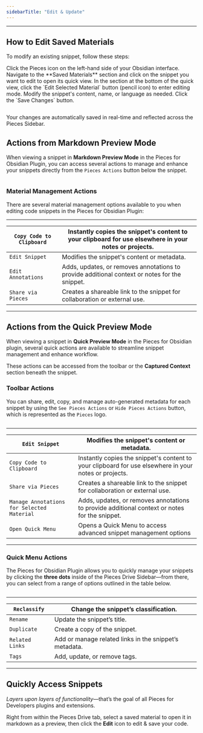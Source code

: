 ```yaml
---
sidebarTitle: "Edit & Update"
---
```


---

## How to Edit Saved Materials

To modify an existing snippet, follow these steps:

<Steps>
  <Step title="Open the Pieces Sidebar">
    Click the Pieces icon on the left-hand side of your Obsidian interface.
  </Step>
  <Step title="Locate and Open the Snippet">
    Navigate to the **Saved Materials** section and click on the snippet you want to edit to open its quick view.
  </Step>
  <Step title="Navigate to the Edit Button">
    In the section at the bottom of the quick view, click the `Edit Selected Material` button (pencil icon) to enter editing mode.
  </Step>
  <Step title="Make Your Changes">
    Modify the snippet's content, name, or language as needed.
  </Step>
  <Step title="Save Your Edits">
    Click the `Save Changes` button.
  </Step>
</Steps>

<img
  className="mx-auto"
/>

Your changes are automatically saved in real-time and reflected across the Pieces Sidebar.

## Actions from Markdown Preview Mode

When viewing a snippet in **Markdown Preview Mode** in the Pieces for Obsidian Plugin, you can access several actions to manage and enhance your snippets directly from the `Pieces Actions` button below the snippet.

<img
  className="mx-auto"
/>

### Material Management Actions

There are several material management options available to you when editing code snippets in the Pieces for Obsidian Plugin:

---

| `Copy Code to Clipboard` | Instantly copies the snippet's content to your clipboard for use elsewhere in your notes or projects. |
| ------------------------ | ----------------------------------------------------------------------------------------------------- |
| `Edit Snippet`           | Modifies the snippet's content or metadata.                                                           |
| `Edit Annotations`       | Adds, updates, or removes annotations to provide additional context or notes for the snippet.         |
| `Share via Pieces`       | Creates a shareable link to the snippet for collaboration or external use.                            |

---

## Actions from the Quick Preview Mode

When viewing a snippet in **Quick Preview Mode** in the Pieces for Obsidian plugin, several quick actions are available to streamline snippet management and enhance workflow.

These actions can be accessed from the toolbar or the **Captured Context** section beneath the snippet.

### Toolbar Actions

You can share, edit, copy, and manage auto-generated metadata for each snippet by using the `See Pieces Actions` or `Hide Pieces Actions` button, which is represented as the `Pieces` logo.

<img
  className="mx-auto"
/>

---

| `Edit Snippet`                             | Modifies the snippet's content or metadata.                                                           |
| ------------------------------------------ | ----------------------------------------------------------------------------------------------------- |
| `Copy Code to Clipboard`                   | Instantly copies the snippet's content to your clipboard for use elsewhere in your notes or projects. |
| `Share via Pieces`                         | Creates a shareable link to the snippet for collaboration or external use.                            |
| `Manage Annotations for Selected Material` | Adds, updates, or removes annotations to provide additional context or notes for the snippet.         |
| `Open Quick Menu`                          | Opens a Quick Menu to access advanced snippet management options                                      |

---

### Quick Menu Actions

The Pieces for Obsidian Plugin allows you to quickly manage your snippets by clicking the **three dots** inside of the Pieces Drive Sidebar—from there, you can select from a range of options outlined in the table below.

<img
  className="mx-auto"
/>

---

| `Reclassify`    | Change the snippet’s classification.                   |
| --------------- | ------------------------------------------------------ |
| `Rename`        | Update the snippet’s title.                            |
| `Duplicate`     | Create a copy of the snippet.                          |
| `Related Links` | Add or manage related links in the snippet’s metadata. |
| `Tags`          | Add, update, or remove tags.                           |

---

## Quickly Access Snippets

_Layers upon layers of functionality_—that’s the goal of all Pieces for Developers plugins and extensions.

Right from within the Pieces Drive tab, select a saved material to open it in markdown as a preview, then click the **Edit** icon to edit & save your code.

<img
  className="mx-auto"
/>